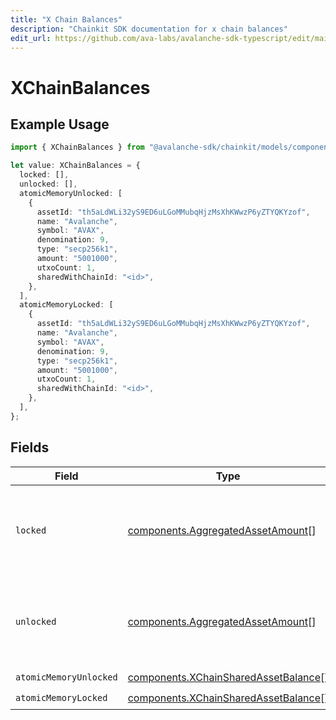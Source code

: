 ```yaml
---
title: "X Chain Balances"
description: "Chainkit SDK documentation for x chain balances"
edit_url: https://github.com/ava-labs/avalanche-sdk-typescript/edit/main/chainkit/docs/models/components/xchainbalances.md
---
```


# XChainBalances

## Example Usage

```typescript
import { XChainBalances } from "@avalanche-sdk/chainkit/models/components";

let value: XChainBalances = {
  locked: [],
  unlocked: [],
  atomicMemoryUnlocked: [
    {
      assetId: "th5aLdWLi32yS9ED6uLGoMMubqHjzMsXhKWwzP6yZTYQKYzof",
      name: "Avalanche",
      symbol: "AVAX",
      denomination: 9,
      type: "secp256k1",
      amount: "5001000",
      utxoCount: 1,
      sharedWithChainId: "<id>",
    },
  ],
  atomicMemoryLocked: [
    {
      assetId: "th5aLdWLi32yS9ED6uLGoMMubqHjzMsXhKWwzP6yZTYQKYzof",
      name: "Avalanche",
      symbol: "AVAX",
      denomination: 9,
      type: "secp256k1",
      amount: "5001000",
      utxoCount: 1,
      sharedWithChainId: "<id>",
    },
  ],
};
```

## Fields

| Field                                                                                        | Type                                                                                         | Required                                                                                     | Description                                                                                  |
| -------------------------------------------------------------------------------------------- | -------------------------------------------------------------------------------------------- | -------------------------------------------------------------------------------------------- | -------------------------------------------------------------------------------------------- |
| `locked`                                                                                     | [components.AggregatedAssetAmount](https://github.com/ava-labs/avalanche-sdk-typescript/blob/main/chainkit/models/components/aggregatedassetamount.md)[]       | :heavy_check_mark:                                                                           | A list of objects containing X-chain Asset balance information.                              |
| `unlocked`                                                                                   | [components.AggregatedAssetAmount](https://github.com/ava-labs/avalanche-sdk-typescript/blob/main/chainkit/models/components/aggregatedassetamount.md)[]       | :heavy_check_mark:                                                                           | A list of objects containing X-chain Asset balance information.                              |
| `atomicMemoryUnlocked`                                                                       | [components.XChainSharedAssetBalance](https://github.com/ava-labs/avalanche-sdk-typescript/blob/main/chainkit/models/components/xchainsharedassetbalance.md)[] | :heavy_check_mark:                                                                           | N/A                                                                                          |
| `atomicMemoryLocked`                                                                         | [components.XChainSharedAssetBalance](https://github.com/ava-labs/avalanche-sdk-typescript/blob/main/chainkit/models/components/xchainsharedassetbalance.md)[] | :heavy_check_mark:                                                                           | N/A                                                                                          |